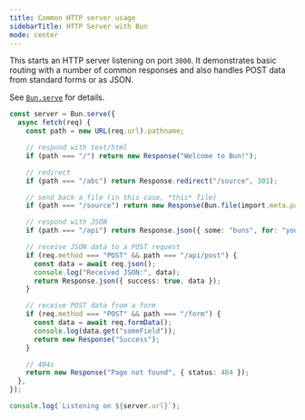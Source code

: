 ---
title: Common HTTP server usage
sidebarTitle: HTTP Server with Bun
mode: center
---

This starts an HTTP server listening on port `3000`. It demonstrates basic routing with a number of common responses and also handles POST data from standard forms or as JSON.

See [`Bun.serve`](https://bun.com/docs/api/http) for details.

```ts server.ts icon="/icons/typescript.svg"
const server = Bun.serve({
  async fetch(req) {
    const path = new URL(req.url).pathname;

    // respond with text/html
    if (path === "/") return new Response("Welcome to Bun!");

    // redirect
    if (path === "/abc") return Response.redirect("/source", 301);

    // send back a file (in this case, *this* file)
    if (path === "/source") return new Response(Bun.file(import.meta.path));

    // respond with JSON
    if (path === "/api") return Response.json({ some: "buns", for: "you" });

    // receive JSON data to a POST request
    if (req.method === "POST" && path === "/api/post") {
      const data = await req.json();
      console.log("Received JSON:", data);
      return Response.json({ success: true, data });
    }

    // receive POST data from a form
    if (req.method === "POST" && path === "/form") {
      const data = await req.formData();
      console.log(data.get("someField"));
      return new Response("Success");
    }

    // 404s
    return new Response("Page not found", { status: 404 });
  },
});

console.log(`Listening on ${server.url}`);
```
